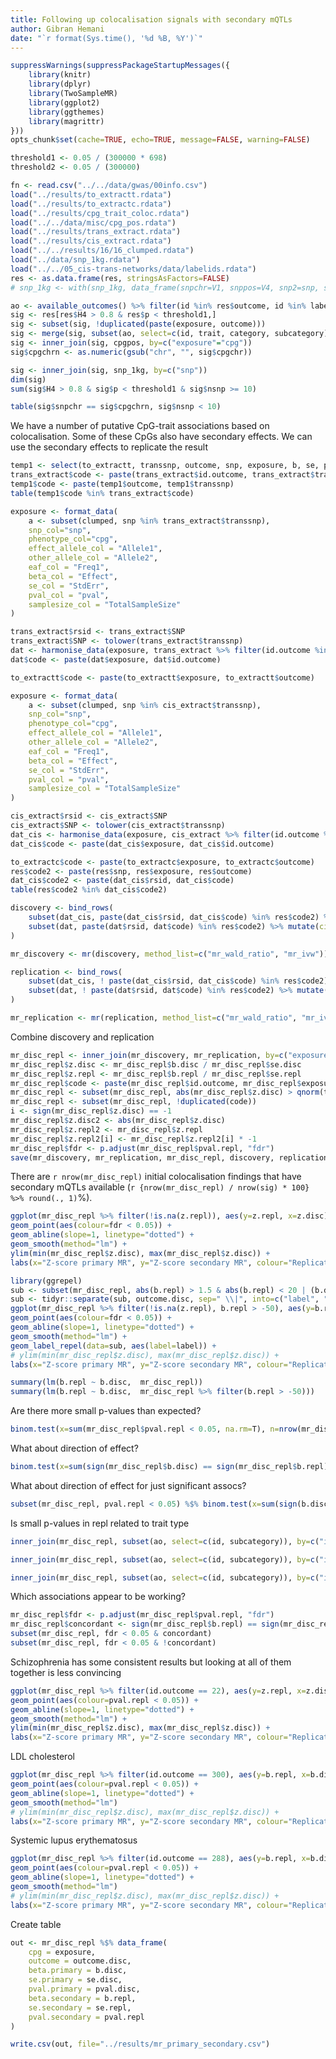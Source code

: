 ```yaml
---
title: Following up colocalisation signals with secondary mQTLs
author: Gibran Hemani
date: "`r format(Sys.time(), '%d %B, %Y')`"
---
```


```r
suppressWarnings(suppressPackageStartupMessages({
	library(knitr)
	library(dplyr)
	library(TwoSampleMR)
	library(ggplot2)
	library(ggthemes)
	library(magrittr)
}))
opts_chunk$set(cache=TRUE, echo=TRUE, message=FALSE, warning=FALSE)
```

```r
threshold1 <- 0.05 / (300000 * 698)
threshold2 <- 0.05 / (300000)

fn <- read.csv("../../data/gwas/00info.csv")
load("../results/to_extractt.rdata")
load("../results/to_extractc.rdata")
load("../results/cpg_trait_coloc.rdata")
load("../../data/misc/cpg_pos.rdata")
load("../results/trans_extract.rdata")
load("../results/cis_extract.rdata")
load("../../results/16/16_clumped.rdata")
load("../data/snp_1kg.rdata")
load("../../05_cis-trans-networks/data/labelids.rdata")
res <- as.data.frame(res, stringsAsFactors=FALSE)
# snp_1kg <- with(snp_1kg, data_frame(snpchr=V1, snppos=V4, snp2=snp, snp=V2))

ao <- available_outcomes() %>% filter(id %in% res$outcome, id %in% labelids$id, access != "developer")
sig <- res[res$H4 > 0.8 & res$p < threshold1,]
sig <- subset(sig, !duplicated(paste(exposure, outcome)))
sig <- merge(sig, subset(ao, select=c(id, trait, category, subcategory)), by.x="outcome", by.y="id")
sig <- inner_join(sig, cpgpos, by=c("exposure"="cpg"))
sig$cpgchrn <- as.numeric(gsub("chr", "", sig$cpgchr))

sig <- inner_join(sig, snp_1kg, by=c("snp"))
dim(sig)
sum(sig$H4 > 0.8 & sig$p < threshold1 & sig$nsnp >= 10)

table(sig$snpchr == sig$cpgchrn, sig$nsnp < 10)

```

We have a number of putative CpG-trait associations based on colocalisation. Some of these CpGs also have secondary effects. We can use the secondary effects to replicate the result

```r

temp1 <- select(to_extractt, transsnp, outcome, snp, exposure, b, se, p, n)
trans_extract$code <- paste(trans_extract$id.outcome, trans_extract$transsnp)
temp1$code <- paste(temp1$outcome, temp1$transsnp)
table(temp1$code %in% trans_extract$code)

exposure <- format_data(
	a <- subset(clumped, snp %in% trans_extract$transsnp),
	snp_col="snp",
	phenotype_col="cpg",
	effect_allele_col = "Allele1",
	other_allele_col = "Allele2",
	eaf_col = "Freq1",
	beta_col = "Effect",
	se_col = "StdErr",
	pval_col = "pval",
	samplesize_col = "TotalSampleSize"
)

trans_extract$rsid <- trans_extract$SNP
trans_extract$SNP <- tolower(trans_extract$transsnp)
dat <- harmonise_data(exposure, trans_extract %>% filter(id.outcome %in% ao$id))
dat$code <- paste(dat$exposure, dat$id.outcome)

to_extractt$code <- paste(to_extractt$exposure, to_extractt$outcome)

exposure <- format_data(
	a <- subset(clumped, snp %in% cis_extract$transsnp),
	snp_col="snp",
	phenotype_col="cpg",
	effect_allele_col = "Allele1",
	other_allele_col = "Allele2",
	eaf_col = "Freq1",
	beta_col = "Effect",
	se_col = "StdErr",
	pval_col = "pval",
	samplesize_col = "TotalSampleSize"
)

cis_extract$rsid <- cis_extract$SNP
cis_extract$SNP <- tolower(cis_extract$transsnp)
dat_cis <- harmonise_data(exposure, cis_extract %>% filter(id.outcome %in% ao$id))
dat_cis$code <- paste(dat_cis$exposure, dat_cis$id.outcome)

to_extractc$code <- paste(to_extractc$exposure, to_extractc$outcome)
res$code2 <- paste(res$snp, res$exposure, res$outcome)
dat_cis$code2 <- paste(dat_cis$rsid, dat_cis$code)
table(res$code2 %in% dat_cis$code2)

discovery <- bind_rows(
	subset(dat_cis, paste(dat_cis$rsid, dat_cis$code) %in% res$code2) %>% mutate(cistrans="cis"),
	subset(dat, paste(dat$rsid, dat$code) %in% res$code2) %>% mutate(cistrans="trans")
)

mr_discovery <- mr(discovery, method_list=c("mr_wald_ratio", "mr_ivw"))

replication <- bind_rows(
	subset(dat_cis, ! paste(dat_cis$rsid, dat_cis$code) %in% res$code2) %>% mutate(cistrans="cis"),
	subset(dat, ! paste(dat$rsid, dat$code) %in% res$code2) %>% mutate(cistrans="trans")
)

mr_replication <- mr(replication, method_list=c("mr_wald_ratio", "mr_ivw"))
```

Combine discovery and replication

```r
mr_disc_repl <- inner_join(mr_discovery, mr_replication, by=c("exposure", "id.outcome"), suffix=c(".disc", ".repl"))
mr_disc_repl$z.disc <- mr_disc_repl$b.disc / mr_disc_repl$se.disc
mr_disc_repl$z.repl <- mr_disc_repl$b.repl / mr_disc_repl$se.repl
mr_disc_repl$code <- paste(mr_disc_repl$id.outcome, mr_disc_repl$exposure)
mr_disc_repl <- subset(mr_disc_repl, abs(mr_disc_repl$z.disc) > qnorm(threshold1, low=FALSE))
mr_disc_repl <- subset(mr_disc_repl, !duplicated(code))
i <- sign(mr_disc_repl$z.disc) == -1
mr_disc_repl$z.disc2 <- abs(mr_disc_repl$z.disc)
mr_disc_repl$z.repl2 <- mr_disc_repl$z.repl
mr_disc_repl$z.repl2[i] <- mr_disc_repl$z.repl2[i] * -1
mr_disc_repl$fdr <- p.adjust(mr_disc_repl$pval.repl, "fdr")
save(mr_discovery, mr_replication, mr_disc_repl, discovery, replication, file="../results/mr_disc_repl.rdata")
```

There are `r nrow(mr_disc_repl)` initial colocalisation findings that have secondary mQTLs available (`r {nrow(mr_disc_repl) / nrow(sig) * 100} %>% round(., 1)`%). 


```r
ggplot(mr_disc_repl %>% filter(!is.na(z.repl)), aes(y=z.repl, x=z.disc)) +
geom_point(aes(colour=fdr < 0.05)) +
geom_abline(slope=1, linetype="dotted") +
geom_smooth(method="lm") +
ylim(min(mr_disc_repl$z.disc), max(mr_disc_repl$z.disc)) +
labs(x="Z-score primary MR", y="Z-score secondary MR", colour="Replication\nFDR < 0.05")
```

```r
library(ggrepel)
sub <- subset(mr_disc_repl, abs(b.repl) > 1.5 & abs(b.repl) < 20 | (b.disc > 10 & b.repl > 0) )
sub <- tidyr::separate(sub, outcome.disc, sep=" \\|", into=c("label", "other"))
ggplot(mr_disc_repl %>% filter(!is.na(z.repl), b.repl > -50), aes(y=b.repl, x=b.disc)) +
geom_point(aes(colour=fdr < 0.05)) +
geom_abline(slope=1, linetype="dotted") +
geom_smooth(method="lm") +
geom_label_repel(data=sub, aes(label=label)) +
# ylim(min(mr_disc_repl$z.disc), max(mr_disc_repl$z.disc)) +
labs(x="Z-score primary MR", y="Z-score secondary MR", colour="Replication\nFDR < 0.05")
```


```r
summary(lm(b.repl ~ b.disc,  mr_disc_repl))
summary(lm(b.repl ~ b.disc,  mr_disc_repl %>% filter(b.repl > -50)))
```

Are there more small p-values than expected?

```r
binom.test(x=sum(mr_disc_repl$pval.repl < 0.05, na.rm=T), n=nrow(mr_disc_repl), p=0.05)
```

What about direction of effect?

```r
binom.test(x=sum(sign(mr_disc_repl$b.disc) == sign(mr_disc_repl$b.repl)), n=nrow(mr_disc_repl), p=0.5)
```

What about direction of effect for just significant assocs?

```r
subset(mr_disc_repl, pval.repl < 0.05) %$% binom.test(x=sum(sign(b.disc) == sign(b.repl)), n=length(pval.repl), p=0.5)
```

Is small p-values in repl related to trait type

```r
inner_join(mr_disc_repl, subset(ao, select=c(id, subcategory)), by=c("id.outcome"="id")) %$% summary(lm(z.repl ~ subcategory))
```

```r
inner_join(mr_disc_repl, subset(ao, select=c(id, subcategory)), by=c("id.outcome"="id")) %>% mutate(sig=pval.repl < 0.05) %$% summary(glm(sig ~ subcategory))
```

```r
inner_join(mr_disc_repl, subset(ao, select=c(id, subcategory)), by=c("id.outcome"="id")) %>% mutate(sig=pval.repl < 0.05, blood = subcategory %in% c("Haemotological", "Metal", "Protein")) %$% summary(glm(sig ~ blood))
```

Which associations appear to be working?

```r

mr_disc_repl$fdr <- p.adjust(mr_disc_repl$pval.repl, "fdr")
mr_disc_repl$concordant <- sign(mr_disc_repl$b.repl) == sign(mr_disc_repl$b.disc)
subset(mr_disc_repl, fdr < 0.05 & concordant)
subset(mr_disc_repl, fdr < 0.05 & !concordant)


```

Schizophrenia has some consistent results but looking at all of them together is less convincing

```r
ggplot(mr_disc_repl %>% filter(id.outcome == 22), aes(y=z.repl, x=z.disc)) +
geom_point(aes(colour=pval.repl < 0.05)) +
geom_abline(slope=1, linetype="dotted") +
geom_smooth(method="lm") +
ylim(min(mr_disc_repl$z.disc), max(mr_disc_repl$z.disc)) +
labs(x="Z-score primary MR", y="Z-score secondary MR", colour="Replication\np-value < 0.05")

```

LDL cholesterol

```r

ggplot(mr_disc_repl %>% filter(id.outcome == 300), aes(y=b.repl, x=b.disc)) +
geom_point(aes(colour=pval.repl < 0.05)) +
geom_abline(slope=1, linetype="dotted") +
geom_smooth(method="lm")
# ylim(min(mr_disc_repl$z.disc), max(mr_disc_repl$z.disc)) +
labs(x="Z-score primary MR", y="Z-score secondary MR", colour="Replication\np-value < 0.05")
```

Systemic lupus erythematosus

```r
ggplot(mr_disc_repl %>% filter(id.outcome == 288), aes(y=b.repl, x=b.disc)) +
geom_point(aes(colour=pval.repl < 0.05)) +
geom_abline(slope=1, linetype="dotted") +
geom_smooth(method="lm")
# ylim(min(mr_disc_repl$z.disc), max(mr_disc_repl$z.disc)) +
labs(x="Z-score primary MR", y="Z-score secondary MR", colour="Replication\np-value < 0.05")

```

Create table

```r
out <- mr_disc_repl %$% data_frame(
	cpg = exposure,
	outcome = outcome.disc,
	beta.primary = b.disc,
	se.primary = se.disc,
	pval.primary = pval.disc,
	beta.secondary = b.repl,
	se.secondary = se.repl,
	pval.secondary = pval.repl
)

write.csv(out, file="../results/mr_primary_secondary.csv")

```
	

